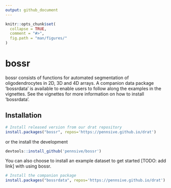 ```yaml
---
output: github_document
---
```


<!-- README.md is generated from README.Rmd. Please edit that file -->

```r
knitr::opts_chunk$set(
  collapse = TRUE,
  comment = "#>",
  fig.path = "man/figures/"
)
```

# bossr

<!-- badges: start --
[![CRAN Status](https://www.r-pkg.org/badges/version/pkgdown)](https://cran.r-project.org/package=pkgdown){.pkgdown-release}
[![R-CMD-check](https://github.com/r-lib/pkgdown/workflows/R-CMD-check/badge.svg)](https://github.com/r-lib/pkgdown/actions){.pkgdown-devel}
[![Codecov test coverage](https://codecov.io/gh/r-lib/pkgdown/branch/main/graph/badge.svg)](https://app.codecov.io/gh/r-lib/pkgdown?branch=main)
 badges: end -->

bossr consists of functions for automated segmentation of oligodendrocytes in 2D, 3D and 4D arrays. A companion data package 'bossrdata' is available to enable users to follow along the examples in the vignettes. See the vignettes for more information on how to install 'bossrdata'.

## Installation

```r
# Install released version from our drat repository
install.packages("bossr", repos='https://pennsive.github.io/drat')
```

or the install the development 

```r
devtools::install_github('pennsive/bossr')
```

You can also choose to install an example dataset to get started [TODO: add link] with using bossr.

```r
# Install the companion package
install.packages("bossrdata", repos='https://pennsive.github.io/drat')
```

